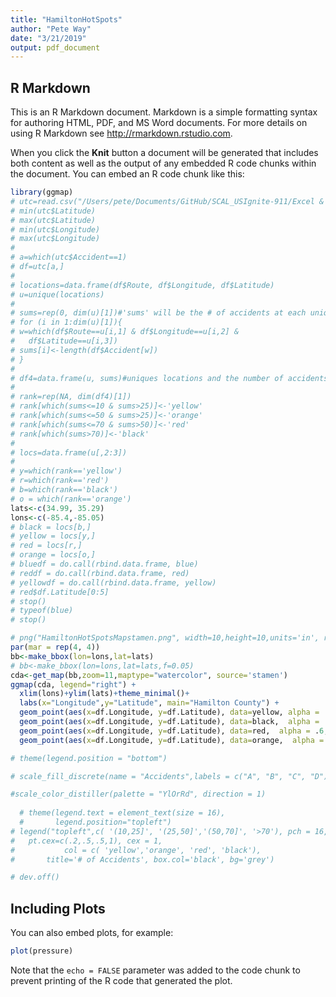 ```yaml
---
title: "HamiltonHotSpots"
author: "Pete Way"
date: "3/21/2019"
output: pdf_document
---
```


## R Markdown

This is an R Markdown document. Markdown is a simple formatting syntax for authoring HTML, PDF, and MS Word documents. For more details on using R Markdown see <http://rmarkdown.rstudio.com>.

When you click the **Knit** button a document will be generated that includes both content as well as the output of any embedded R code chunks within the document. You can embed an R code chunk like this:

```r
library(ggmap)
# utc=read.csv("/Users/pete/Documents/GitHub/SCAL_USIgnite-911/Excel & CSV Sheets/Full Data.csv", header=T)
# min(utc$Latitude)
# max(utc$Latitude)
# min(utc$Longitude)
# max(utc$Longitude)
# 
# a=which(utc$Accident==1)
# df=utc[a,]
# 
# locations=data.frame(df$Route, df$Longitude, df$Latitude)
# u=unique(locations)
# 
# sums=rep(0, dim(u)[1])#'sums' will be the # of accidents at each unique loc.
# for (i in 1:dim(u)[1]){
# w=which(df$Route==u[i,1] & df$Longitude==u[i,2] &
# 	df$Latitude==u[i,3])
# sums[i]<-length(df$Accident[w])
# }
# 
# df4=data.frame(u, sums)#uniques locations and the number of accidents there
# 
# rank=rep(NA, dim(df4)[1])
# rank[which(sums<=10 & sums>25)]<-'yellow'
# rank[which(sums<=50 & sums>25)]<-'orange'
# rank[which(sums<=70 & sums>50)]<-'red'
# rank[which(sums>70)]<-'black'
# 
# locs=data.frame(u[,2:3])
# 
# y=which(rank=='yellow')
# r=which(rank=='red')
# b=which(rank=='black')
# o = which(rank=='orange')
lats<-c(34.99, 35.29)
lons<-c(-85.4,-85.05)
# black = locs[b,]
# yellow = locs[y,]
# red = locs[r,]
# orange = locs[o,]
# bluedf = do.call(rbind.data.frame, blue)
# reddf = do.call(rbind.data.frame, red)
# yellowdf = do.call(rbind.data.frame, yellow)
# red$df.Latitude[0:5]
# stop()
# typeof(blue)
# stop()

# png("HamiltonHotSpotsMapstamen.png", width=10,height=10,units='in', res=300)
par(mar = rep(4, 4))
bb<-make_bbox(lon=lons,lat=lats)
# bb<-make_bbox(lon=lons,lat=lats,f=0.05)
cda<-get_map(bb,zoom=11,maptype="watercolor", source='stamen')
ggmap(cda, legend="right") +
  xlim(lons)+ylim(lats)+theme_minimal()+
  labs(x="Longitude",y="Latitude", main="Hamilton County") +
  geom_point(aes(x=df.Longitude, y=df.Latitude), data=yellow, alpha = .6, color="white", size = 1, show.legend = TRUE) +
  geom_point(aes(x=df.Longitude, y=df.Latitude), data=black,  alpha = .6, color="purple", size = 3, show.legend = TRUE) + 
  geom_point(aes(x=df.Longitude, y=df.Latitude), data=red,  alpha = .6, color="red", size = 2, show.legend = TRUE) + 
  geom_point(aes(x=df.Longitude, y=df.Latitude), data=orange,  alpha = .6, color="orange", size = 1.5, show.legend = TRUE) 

# theme(legend.position = "bottom") 

# scale_fill_discrete(name = "Accidents",labels = c("A", "B", "C", "D"))

#scale_color_distiller(palette = "YlOrRd", direction = 1)
  
  # theme(legend.text = element_text(size = 16),
  #       legend.position="topleft")
# legend("topleft",c( '(10,25]', '(25,50]','(50,70]', '>70'), pch = 16,
# 	pt.cex=c(.2,.5,.5,1), cex = 1,
# 	       	col = c( 'yellow','orange', 'red', 'black'),
# 		title='# of Accidents', box.col='black', bg='grey')

# dev.off()


```

## Including Plots

You can also embed plots, for example:

```r
plot(pressure)
```

Note that the `echo = FALSE` parameter was added to the code chunk to prevent printing of the R code that generated the plot.
